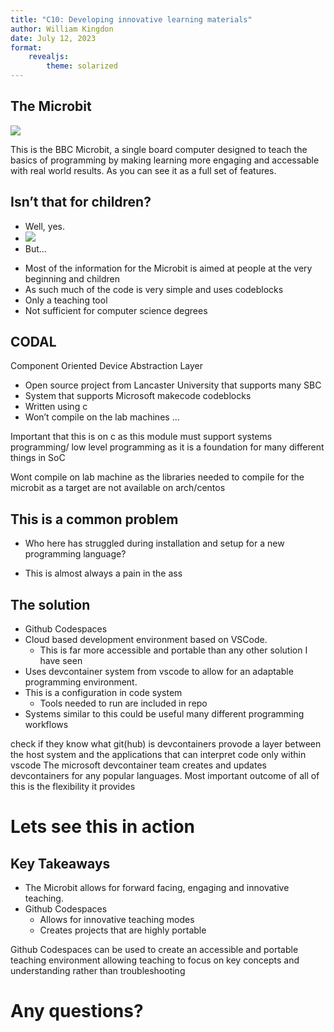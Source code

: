 ```yaml
---
title: "C10: Developing innovative learning materials"
author: William Kingdon
date: July 12, 2023
format: 
    revealjs:
        theme: solarized
---
```


## The Microbit {.center}
![](/Presentations/img/microbit.png)

:::{.notes}
This is the BBC Microbit, a single board computer designed to teach the basics of programming by making learning more engaging and accessable with real world results. 
As you can see it as a full set of features.
:::

## Isn't that for children?
:::{.fragment}
 - Well, yes.
 - ![](/Presentations/img/codeblocks.png)
 - But...
:::

:::{.notes}
 - Most of the information for the Microbit is aimed at people at the very beginning and children 
 - As such much of the code is very simple and uses codeblocks 
 - Only a teaching tool
 - Not sufficient for computer science degrees
:::
## CODAL
Component Oriented Device Abstraction Layer

:::{.incremental}
 - Open source project from Lancaster University that supports many SBC
 - System that supports Microsoft makecode codeblocks
 - Written using c
 - Won't compile on the lab machines ...
:::

:::{.notes}
Important that this is  on c as this module must support systems programming/ low level programming as it is a foundation for many different things in SoC

Wont compile on lab machine as the libraries needed to compile for the microbit as a target are not available on arch/centos
:::


## This is a common problem
* Who here has struggled during installation and setup for a new programming language?

:::{.incremental}
 - This is almost always a pain in the ass
:::
## The solution 
:::{.incremental}
 - Github Codespaces
 - Cloud based development environment based on VSCode.
    - This is far more accessible and portable than any other solution I have seen
 - Uses devcontainer system from vscode to allow for an adaptable programming environment.
 - This is a configuration in code system
    - Tools needed to run are included in repo
 - Systems similar to this could be useful many different programming workflows
:::

::: {.notes}
check if they know what git(hub) is
devcontainers provode a layer between the host system and the applications that can interpret code only within vscode
The microsoft devcontainer team creates and updates devcontainers for any popular languages.
Most important outcome of all of this is the flexibility it provides
:::

# Lets see this in action

## Key Takeaways
:::{.incremental}
 - The Microbit allows for forward facing, engaging and innovative teaching.
 - Github Codespaces
    - Allows for innovative teaching modes
    - Creates projects that are highly portable
:::

::: {.notes}
Github Codespaces can be used to create an accessible and portable teaching environment allowing teaching to focus on key concepts and understanding rather than troubleshooting 
:::

# Any questions?